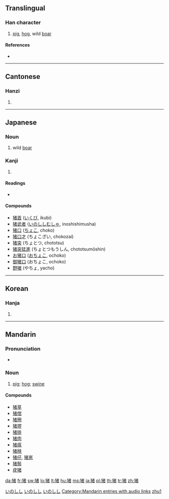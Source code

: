 {{zh-forms|{{zh-lookup|猪}}|{{zh-lookup|豬}}}}
{{also|豬}}
==Translingual==

===Han character===
{{Han char|rn=94|rad=犬|as=08|sn=11|four=|canj=大竹十大日 (KHJKA)}}

# [[pig]], [[hog]], wild [[boar]]

====References====
* {{Han ref|kx=0714.260|dkj=20511|dj=1126.240|hdz=21351.090|uh=732A|ud=29482}}

----

==Cantonese==

===Hanzi===
{{yue-hanzi|jyut=zyu1}}

# {{defn|Cantonese|sort=犬08}}

----

==Japanese==

===Noun===
{{ja-noun|k|hira=いのしし|rom=inoshishi}}

# wild [[boar]]

===Kanji===
{{ja-kanji|grade=|rs=犬08}}

# {{defn|Japanese|sort=犬08}}

====Readings====
* {{ja-readings|on=[[ちょ]] ([[cho]])|kun=[[いのしし]] ([[inoshishi]]), [[い]] ([[i]])|nanori=}}

====Compounds====
* [[猪首]] ([[いくび]], ikubi)
* [[猪武者]] ([[いのししむしゃ]], inoshishimusha)
* [[猪口]] ([[ちょこ]], choko)
* [[猪口才]] (ちょこざい, chokozai)
* [[猪突]] (ちょとつ, chototsu)
* [[猪突猛進]] (ちょとつもうしん, chototsumōshin)
* [[お猪口]] ([[おちょこ]], ochoko)
* [[御猪口]] (おちょこ, ochoko)
* [[野猪]] (やちょ, yacho)

[[Category:1000 Japanese basic words|いのしし]]
[[Category:Japanese nouns|いのしし]]
[[Category:ja:Mammals|いのしし]]

----

==Korean==

===Hanja===
{{ko-hanja|hangeul=[[저]]|eumhun=|rv=jeo|mr=chŏ|y=ce}}

# {{defn|Korean|sort=犬08}}

----

==Mandarin==

===Pronunciation===
* {{audio|zh-zhū.ogg|audio}}

===Noun===
{{cmn-noun|s|pin=zhū|pint=zhu1|tra=豬|sim=猪|rs=犬08|mw=头}}

# [[pig]]; [[hog]]; [[swine]]

====Compounds====
* [[猪草]]
* [[猪倌]]
* [[猪圈]]
* [[猪猡]]
* [[猪排]]
* [[猪肉]]
* [[猪瘟]]
* [[猪秧]]
* [[猪仔]], [[猪崽]]
* [[猪鬃]]
* [[疣猪]]

[[Category:Mandarin entries with audio links]]
[[Category:zh-cn:Mammals|zhu1]]

[[da:猪]]
[[fr:猪]]
[[sw:猪]]
[[lo:猪]]
[[lt:猪]]
[[hu:猪]]
[[ms:猪]]
[[ja:猪]]
[[pl:猪]]
[[th:猪]]
[[tr:猪]]
[[zh:猪]]